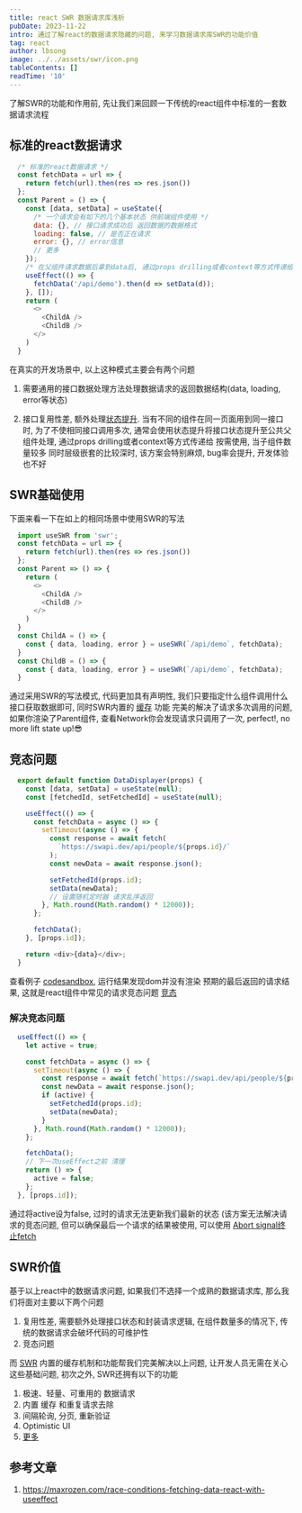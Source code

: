 ```yaml
---
title: react SWR 数据请求库浅析
pubDate: 2023-11-22
intro: 通过了解react的数据请求隐藏的问题, 来学习数据请求库SWR的功能价值
tag: react
author: lbsong
image: ../../assets/swr/icon.png
tableContents: []
readTime: '10'
---
```


了解SWR的功能和作用前, 先让我们来回顾一下传统的react组件中标准的一套数据请求流程

## 标准的react数据请求

```javascript
  /* 标准的react数据请求 */
  const fetchData = url => {
    return fetch(url).then(res => res.json())
  };
  const Parent = () => {
    const [data, setData] = useState({
      /* 一个请求会有如下的几个基本状态 供前端组件使用 */
      data: {}, // 接口请求成功后 返回数据的数据格式
      loading: false, // 是否正在请求
      error: {}, // error信息
      // 更多
    });
    /* 在父组件请求数据后拿到data后, 通过props drilling或者context等方式传递给 子组件使用 */
    useEffect(() => {
      fetchData('/api/demo').then(d => setData(d));
    }, []);
    return (
      <>
        <ChildA />
        <ChildB />
      </>
    )
  }
```

在真实的开发场景中, 以上这种模式主要会有两个问题
1. 需要通用的接口数据处理方法处理数据请求的返回数据结构(data, loading, error等状态)

2. 接口复用性差, 额外处理[状态提升](https://react.dev/learn/sharing-state-between-components#lifting-state-up-by-example).
当有不同的组件在同一页面用到同一接口时, 为了不使相同接口调用多次, 通常会使用状态提升将接口状态提升至公共父组件处理, 通过props drilling或者context等方式传递给
按需使用, 当子组件数量较多 同时层级嵌套的比较深时, 该方案会特别麻烦, bug率会提升, 开发体验也不好

## SWR基础使用
下面来看一下在如上的相同场景中使用SWR的写法

```javascript
  import useSWR from 'swr';
  const fetchData = url => {
    return fetch(url).then(res => res.json())
  };
  const Parent => () => {
    return (
      <>
        <ChildA />
        <ChildB />
      </>
    )
  }
  const ChildA = () => {
    const { data, loading, error } = useSWR(`/api/demo`, fetchData);
  }
  const ChildB = () => {
    const { data, loading, error } = useSWR(`/api/demo`, fetchData);
  }
```

通过采用SWR的写法模式, 代码更加具有声明性, 我们只要指定什么组件调用什么接口获取数据即可, 同时SWR内置的 [缓存](https://swr.vercel.app/zh-CN/docs/advanced/cache) 功能
完美的解决了请求多次调用的问题, 如果你渲染了Parent组件, 查看Network你会发现请求只调用了一次, perfect!, no more lift state up!😎

## 竞态问题
```javascript
  export default function DataDisplayer(props) {
    const [data, setData] = useState(null);
    const [fetchedId, setFetchedId] = useState(null);

    useEffect(() => {
      const fetchData = async () => {
        setTimeout(async () => {
          const response = await fetch(
            `https://swapi.dev/api/people/${props.id}/`
          );
          const newData = await response.json();

          setFetchedId(props.id);
          setData(newData);
          // 设置随机定时器 请求乱序返回
        }, Math.round(Math.random() * 12000));
      };

      fetchData();
    }, [props.id]);

    return <div>{data}</div>;
  }
```
查看例子 [codesandbox](https://codesandbox.io/p/sandbox/beating-async-race-conditions-in-react-7759f?file=%2Fpackage.json),
运行结果发现dom并没有渲染 预期的最后返回的请求结果, 这就是react组件中常见的请求竞态问题 [竞态](https://en.wikipedia.org/wiki/Race_condition)

### 解决竞态问题
```javascript
  useEffect(() => {
    let active = true;

    const fetchData = async () => {
      setTimeout(async () => {
        const response = await fetch(`https://swapi.dev/api/people/${props.id}/`);
        const newData = await response.json();
        if (active) {
          setFetchedId(props.id);
          setData(newData);
        }
      }, Math.round(Math.random() * 12000));
    };

    fetchData();
    // 下一次useEffect之前 清理
    return () => {
      active = false;
    };
  }, [props.id]);
```

通过将active设为false, 过时的请求无法更新我们最新的状态 (该方案无法解决请求的竞态问题, 但可以确保最后一个请求的结果被使用, 可以使用 [Abort signal终止fetch](https://developer.mozilla.org/en-US/docs/Web/API/AbortController/signal)

## SWR价值
基于以上react中的数据请求问题, 如果我们不选择一个成熟的数据请求库, 那么我们将面对主要以下两个问题
1. 复用性差, 需要额外处理接口状态和封装请求逻辑, 在组件数量多的情况下, 传统的数据请求会破坏代码的可维护性
2. 竞态问题

而 [SWR](https://swr.vercel.app/) 内置的缓存机制和功能帮我们完美解决以上问题, 让开发人员无需在关心这些基础问题, 初次之外, SWR还拥有以下的功能

1. 极速、轻量、可重用的 数据请求
2. 内置 缓存 和重复请求去除
3. 间隔轮询, 分页, 重新验证
4. Optimistic UI
5. [更多](https://swr.vercel.app/)

## 参考文章
1. https://maxrozen.com/race-conditions-fetching-data-react-with-useeffect
